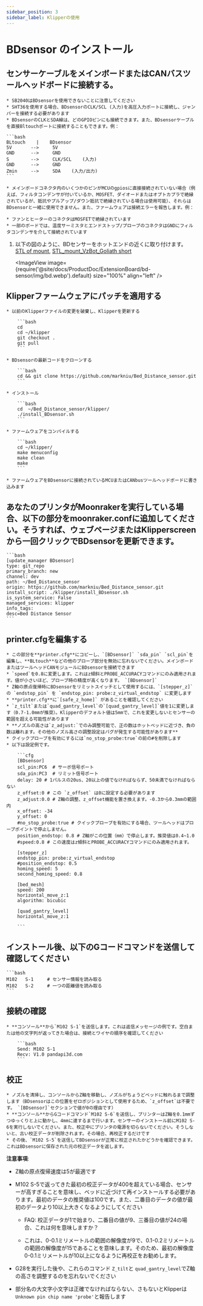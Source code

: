 ```yaml
---
sidebar_position: 3
sidebar_label: Klipperの使用
---
```






# **BDsensor** のインストール

## センサーケーブルをメインボードまたはCANバスツールヘッドボードに接続する。

    * SB2040はBDsensorを使用できないことに注意してください
    * SHT36を使用する場合、BDsensorのCLK/SCL (入力)を高圧入力ポートに接続し、ジャンパーを接続する必要があります
    * BDsensorのCLKとSDA線は、どのGPIOピンにも接続できます。また、BDsensorケーブルを直接Bltouchポートに接続することもできます。例：

    ```bash
    BLtouch    |    BDsensor
    5V       -->     5V
    GND      -->     GND
    S        -->     CLK/SCL    (入力)
    GND      -->     GND
    Zmin     -->     SDA    (入力/出力) 
    ```

    * メインボードコネクタ内のいくつかのピンがMCUのgpiosに直接接続されていない場合（例えば、フィルタコンデンサが付いているか、MOSFET、ダイオードまたはオプトカプラで絶縁されているが、抵抗やプルアップ/ダウン抵抗で絶縁されている場合は使用可能）、それらはBDsensorと一緒に使用できません。また、ファームウェアは接続エラーを報告します。例：

    * ファンとヒーターのコネクタはMOSFETで絶縁されています
    * 一部のボードでは、温度サーミスタとエンドストップ/プローブのコネクタはGNDにフィルタコンデンサを介して接続されています

1. 以下の図のように、BDセンサーをホットエンドの近くに取り付けます。 [STL of mount](https://www.thingiverse.com/thing:6098131),  [STL_mount_VzBot_Goliath short](https://discord.com/channels/829828765512106054/1163237892957671424)

    <ImageView image={require('@site/docs/ProductDoc/ExtensionBoard/bd-sensor/img/bd.webp').default} size="100%" align="left" />


## Klipperファームウェアにパッチを適用する

    * 以前のKlipperファイルの変更を破棄し、Klipperを更新する

        ```bash
        cd
        cd ~/klipper
        git checkout .
        git pull
        ```

    * BDsensorの最新コードをクローンする

        ```bash
        cd && git clone https://github.com/markniu/Bed_Distance_sensor.git
        ```

    * インストール

        ```bash
        cd  ~/Bed_Distance_sensor/klipper/
        ./install_BDsensor.sh
        ```

    * ファームウェアをコンパイルする

        ```bash
        cd ~/klipper/
        make menuconfig
        make clean
        make
        ```

    * ファームウェアをBDsensorに接続されているMCUまたはCANbusツールヘッドボードに書き込みます

## あなたのプリンタがMoonrakerを実行している場合、以下の部分をmoonraker.confに追加してください。そうすれば、ウェブページまたはKlipperscreenから一回クリックでBDsensorを更新できます。

    ```bash
    [update_manager BDsensor]
    type: git_repo
    primary_branch: new
    channel: dev
    path: ~/Bed_Distance_sensor
    origin: https://github.com/markniu/Bed_Distance_sensor.git
    install_script: ./klipper/install_BDsensor.sh
    is_system_service: False
    managed_services: klipper
    info_tags:
    desc=Bed Distance Sensor
    ```

## printer.cfgを編集する

    * この部分を**printer.cfg**にコピーし、`[BDsensor]` `sda_pin` `scl_pin`を編集し、**BLtouch**などの他のプローブ部分を無効に忘れないでください。メインボードまたはツールヘッドCANモジュールにBDsensorを接続できます
    * `speed`を0.8に変更します。これはz傾斜とPROBE_ACCURACYコマンドにのみ適用されます。値が小さいほど、プローブ時の精度が高くなります。 `[BDsensor]`
    * Z軸の原点復帰時にBDsensorをリミットスイッチとして使用するには、`[stepper_z]` の `endstop_pin` を `endstop_pin: probe:z_virtual_endstop` に変更します
    * **printer.cfg**に`[safe_z_home]` があることを確認してください
    * `z_tilt`または`quad_gantry_level`の`[quad_gantry_level]`値を1に変更します（0.7-1.0mmが推奨）。Klipperのデフォルト値は5mmで、これを変更しないとセンサーの範囲を超える可能性があります
    * **ノズルの高さは`z_adjust:`でのみ調整可能で、正の数はホットベッドに近づき、負の数は離れます。その他のノズル高さの調整設定はバグが発生する可能性があります**
    * クイックプローブを有効にするには`no_stop_probe:true`の前の#を削除します
    * 以下は設定例です。

        ```cfg
        [BDsensor] 
        scl_pin:PC6  # サーボ信号ポート
        sda_pin:PC3  # リミット信号ポート
        delay: 20 # 1パルスの20us、20以上の値でなければならず、50未満でなければならない
        z_offset:0 # この `z_offset` は0に設定する必要があります
        z_adjust:0.0 # Z軸の調整、z_offset機能を置き換えます。-0.3から0.3mmの範囲内
        x_offset: -34
        y_offset: 0
        #no_stop_probe:true # クイックプローブを有効にする場合、ツールヘッドはプローブポイントで停止しません。
        position_endstop: 0.8 # Z軸がこの位置（mm）で停止します。推奨値は0.4~1.0
        #speed:0.8 # この速度はz傾斜とPROBE_ACCURACYコマンドにのみ適用されます。

        [stepper_z]
        endstop_pin: probe:z_virtual_endstop 
        #position_endstop: 0.5
        homing_speed: 5
        second_homing_speed: 0.8

        [bed_mesh]
        speed: 200
        horizontal_move_z:1
        algorithm: bicubic

        [quad_gantry_level]
        horizontal_move_z:1

        ```

## インストール後、以下のGコードコマンドを送信して確認してください

    ```bash
    M102   S-1     # センサー情報を読み取る
    M102   S-2     # 一つの距離値を読み取る
    ```

## 接続の確認

    * **コンソール**から`M102 S-1`を送信します。これは返信メッセージの例です。空白または他の文字列が返ってきた場合は、接続とワイヤの順序を確認してください

        ```bash
        Send: M102 S-1
        Recv: V1.0 pandapi3d.com
        ```

## 校正

    * ノズルを清掃し、コンソールからZ軸を移動し、ノズルがちょうどベッドに触れるまで調整します（BDsensorはこの位置をゼロポジションとして使用するため、`z_offset`は不要です。 `[BDsensor]`セクションで値が0の理由です）
    * **コンソール**からGコードコマンド`M102 S-6`を送信し、プリンターはZ軸を0.1mmずつゆっくりと上に動かし、4mmに達するまで行います。センサーのインストール前にM102 S-6を実行しないでください。また、校正中にプリンタの電源を切らないでください。そうしないと、古い校正データが削除されます。その場合、再校正するだけです
    * その後、`M102 S-5`を送信してBDsensorが正常に校正されたかどうかを確認できます。これはBDsensorに保存された元の校正データを返します。

**注意事項**:

* Z軸の原点復帰速度は5が最適です

* M102 S-5で返ってきた最初の校正データが400を超えている場合、センサーが高すぎることを意味し、ベッドに近づけて再インストールする必要があります。最初のデータの推奨値は100です。また、二番目のデータの値が最初のデータより10以上大きくなるようにしてください

  * FAQ: 校正データが1で始まり、二番目の値が9、三番目の値が24の場合、これは何を意味しますか？

  * これは、0-0.1ミリメートルの範囲の解像度が9で、0.1-0.2ミリメートルの範囲の解像度が15であることを意味します。そのため、最初の解像度0-0.1ミリメートルが10以上になるように再校正をお勧めします。

* G28を実行した後や、これらのコマンド `Z_tilt`と `quad_gantry_level`でZ軸の高さを調整するのを忘れないでください

* 部分名の大文字小文字は正確でなければならない、さもないとKlipperは`Unknown pin chip name 'probe'`と報告します